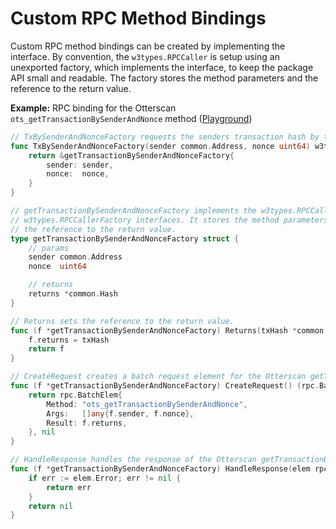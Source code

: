 # Custom RPC Method Bindings

Custom RPC method bindings can be created by implementing the <DocLink title="w3types.RPCCaller" /> interface. By convention, the `w3types.RPCCaller` is setup using an unexported factory, which implements the <DocLink title="w3types.RPCCallerFactory" /> interface, to keep the package API small and readable. The factory stores the method parameters and the reference to the return value.

**Example:** RPC binding for the Otterscan `ots_getTransactionBySenderAndNonce` method ([Playground](https://pkg.go.dev/github.com/lmittmann/w3/w3types#example-RPCCaller-GetTransactionBySenderAndNonce))

```go
// TxBySenderAndNonceFactory requests the senders transaction hash by the nonce.
func TxBySenderAndNonceFactory(sender common.Address, nonce uint64) w3types.RPCCallerFactory[common.Hash] {
    return &getTransactionBySenderAndNonceFactory{
        sender: sender,
        nonce:  nonce,
    }
}

// getTransactionBySenderAndNonceFactory implements the w3types.RPCCaller and
// w3types.RPCCallerFactory interfaces. It stores the method parameters and
// the reference to the return value.
type getTransactionBySenderAndNonceFactory struct {
    // params
    sender common.Address
    nonce  uint64

    // returns
    returns *common.Hash
}

// Returns sets the reference to the return value.
func (f *getTransactionBySenderAndNonceFactory) Returns(txHash *common.Hash) w3types.RPCCaller {
    f.returns = txHash
    return f
}

// CreateRequest creates a batch request element for the Otterscan getTransactionBySenderAndNonce method.
func (f *getTransactionBySenderAndNonceFactory) CreateRequest() (rpc.BatchElem, error) {
    return rpc.BatchElem{
        Method: "ots_getTransactionBySenderAndNonce",
        Args:   []any{f.sender, f.nonce},
        Result: f.returns,
    }, nil
}

// HandleResponse handles the response of the Otterscan getTransactionBySenderAndNonce method.
func (f *getTransactionBySenderAndNonceFactory) HandleResponse(elem rpc.BatchElem) error {
    if err := elem.Error; err != nil {
        return err
    }
    return nil
}
```
